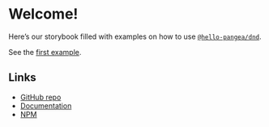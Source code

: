 
<Meta title="Welcome" />

# Welcome!

Here’s our storybook filled with examples on how to use [`@hello-pangea/dnd`](https://github.com/hello-pangea/dnd).

See the [first example](?path=/story/examples-single-vertical-list--basic).

## Links

* [GitHub repo](https://github.com/hello-pangea/dnd)
* [Documentation](https://github.com/hello-pangea/dnd#documentation-)
* [NPM](https://www.npmjs.com/package/@hello-pangea/dnd)
